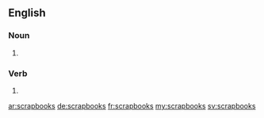 ==English==

===Noun===
{{head|en|plural}}

# {{plural of|scrapbook|lang=en}}

===Verb===
{{head|en}}

# {{en-third-person singular of|scrapbook}}

[[ar:scrapbooks]]
[[de:scrapbooks]]
[[fr:scrapbooks]]
[[my:scrapbooks]]
[[sv:scrapbooks]]